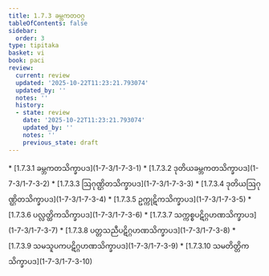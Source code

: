 ```yaml
---
title: 1.7.3 ခမ္ဘကတဝဂ္ဂ
tableOfContents: false
sidebar:
  order: 3
type: tipitaka
basket: vi
book: paci
review:
  current: review
  updated: '2025-10-22T11:23:21.793074'
  updated_by: ''
  notes: ''
  history:
  - state: review
    date: '2025-10-22T11:23:21.793074'
    updated_by: ''
    notes: ''
    previous_state: draft
---
```



<ReviewStatus review={frontmatter.review} showDetails={true} />

<HypothesisAnnotation frontmatter={frontmatter} />

<DynamicBreadcrumb />



<TableOfContents book="paci" section="1.7.3">
* [1.7.3.1 ခမ္ဘကတသိက္ခာပဒ](1-7-3/1-7-3-1)
* [1.7.3.2 ဒုတိယခမ္ဘကတသိက္ခာပဒ](1-7-3/1-7-3-2)
* [1.7.3.3 ဩဂုဏ္ဌိတသိက္ခာပဒ](1-7-3/1-7-3-3)
* [1.7.3.4 ဒုတိယဩဂုဏ္ဌိတသိက္ခာပဒ](1-7-3/1-7-3-4)
* [1.7.3.5 ဥက္ကုဋိကသိက္ခာပဒ](1-7-3/1-7-3-5)
* [1.7.3.6 ပလ္လတ္ထိကသိက္ခာပဒ](1-7-3/1-7-3-6)
* [1.7.3.7 သက္ကစ္စပဋိဂ္ဂဟဏသိက္ခာပဒ](1-7-3/1-7-3-7)
* [1.7.3.8 ပတ္တသညီပဋိဂ္ဂဟဏသိက္ခာပဒ](1-7-3/1-7-3-8)
* [1.7.3.9 သမသူပကပဋိဂ္ဂဟဏသိက္ခာပဒ](1-7-3/1-7-3-9)
* [1.7.3.10 သမတိတ္တိကသိက္ခာပဒ](1-7-3/1-7-3-10)
</TableOfContents>